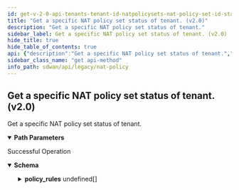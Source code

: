 ```yaml
---
id: get-v-2-0-api-tenants-tenant-id-natpolicysets-nat-policy-set-id-status
title: "Get a specific NAT policy set status of tenant. (v2.0)"
description: "Get a specific NAT policy set status of tenant."
sidebar_label: Get a specific NAT policy set status of tenant. (v2.0)
hide_title: true
hide_table_of_contents: true
api: {"description":"Get a specific NAT policy set status of tenant.","operationId":"get-v2.0-api-tenants-tenant_id-natpolicysets-nat_policy_set_id-status","parameters":[{"description":"Tenant Id","in":"path","name":"tenant_id","required":true,"schema":{"description":"Tenant Id","type":"string"}},{"description":"NAT Policy Set Id","in":"path","name":"nat_policy_set_id","required":true,"schema":{"description":"Nat Policy Set Id","type":"string"}}],"responses":{"200":{"content":{"application/json":{"schema":{"properties":{"clone_from":{"description":"Clone From: Digits(fraction = 0, integer = 20, INVALID_CLONE_FROM) ","type":"string"},"description":{"description":"Description: Size(max = 256, error = DESCRIPTION_EXCEEDS_LIMIT: Description length exceeds limit, min = 0) ","type":"string"},"destination_zone_policyrule_order":{"description":"Destination Zone Policyrule Order: ListString(allowDuplicate = false, allowEmpty = true, allowNull = true, length = 0, listMaxSize = 0, error = NAT_SET_DUPLICATE_DESTINATION_ZONE_RULES: Duplicate destination zone rule specified in policy set., noTrim = false, regex = , required = false) ","items":{"description":"Destination Zone Policyrule Order","type":"string"},"type":"array"},"disabled":{"description":"Disabled","type":"boolean"},"disabled_reason":{"description":"Disabled Reason: Size(max = 5000, DISABLED_REASON_INVALID_0001, min = 0) ","type":"string"},"id":{"type":"string"},"inactive":{"description":"Inactive","type":"boolean"},"inactive_reason":{"description":"Inactive Reason: Size(max = 5000, INACTIVE_REASON_INVALID_0001, min = 0) ","type":"string"},"name":{"description":"Name: Required(error = NAME_REQD: Please provide resource name.) Size(max = 128, error = NAME_EXCEEDS_LIMIT: Name of the resource exceeds limit., min = 0) ","type":"string"},"policy_req_version":{"description":"Policy Req Version: JsonIgnore(value = true) ","type":"string"},"policy_rules":{"description":"Policy Rules","items":{"properties":{"actions":{"description":"Actions: NotNull(error = NAT_RULE_ACTIONS_MISSING: Action is not specified for NAT policy rule.) Size(max = 4, error = NAT_RULE_INVALID_ACTION_LIMIT: Minimum 1 and maximum 4 actions can be specified in a NAT policy rule., min = 1) Valid ","items":{"properties":{"nat_pool_id":{"description":"Nat Pool Id","type":"string"},"port":{"description":"Port: Range(max = 65535L, error = NAT_RULE_ACTION_INVALID_PORT_NUMBER: NAT action port must be in range 1 - 65535., min = 1L) ","type":"integer"},"protocols":{"description":"Protocols: ListString(allowDuplicate = false, allowEmpty = true, allowNull = true, length = 0, listMaxSize = 4, error = NAT_RULE_ACTION_INVALID_ALG_DISABLE_PROTOCOL: Invalid or duplicate protocol specified for alg-disable. Supports max. 4 protocols from 'sip', 'ftp','pptp' and 'tftp'., noTrim = false, regex = sip|ftp|tftp|pptp, required = false) ","items":{"description":"Protocols","type":"string"},"type":"array"},"type":{"description":"Type: ValidateEnum(enumClass = classOf[NATActionType], error = NAT_RULE_INVALID_ACTION_TYPE: Invalid NAT action is specified., nullAllowed = false) NotNull(error = NAT_RULE_ACTION_TYPE_MISSING: NAT action is not specified.) ","enum":["NO_NAT","SOURCE_NAT_DYNAMIC","SOURCE_NAT_STATIC","DESTINATION_NAT_DYNAMIC","DESTINATION_NAT_STATIC","ALG_DISABLE"],"type":"string"}},"required":["type"]},"type":"array"},"description":{"description":"Description: Size(max = 256, error = DESCRIPTION_EXCEEDS_LIMIT: Description length exceeds limit, min = 0) ","type":"string"},"destination_ports":{"description":"Destination Ports: Size(max = 16, error = NAT_RULE_DESTINATION_PORTS_EXCEEDS_LIMIT: Maximum 16 port ranges can be specified in destination ports., min = 0) Valid ","items":{"properties":{"from":{"description":"From: Range(max = 65535L, error = INVALID_FROM_PORT_NUMBER: Invalid 'FROM' port number in port range. Must be in range 1 - 65535, min = 1L) ","type":"integer"},"to":{"description":"To: Range(max = 65535L, error = INVALID_TO_PORT_NUMBER: Invalid 'TO' port number in port range. Must be in range 1 - 65535, min = 1L) ","type":"integer"}}},"type":"array"},"destination_prefixes":{"description":"Destination Prefixes","properties":{"description":{"description":"Description","type":"string"},"id":{"description":"Id","type":"string"},"ipv4_prefixes":{"description":"Ipv4 Prefixes","items":{"description":"Ipv4 Prefixes","type":"string"},"type":"array"},"name":{"description":"Name","type":"string"},"tags":{"description":"Tags","items":{"description":"Tags","type":"string"},"type":"array"}}},"destination_prefixes_id":{"description":"Destination Prefixes Id: Digits(fraction = 0, integer = 30, error = NAT_RULE_INVALID_DESTINATION_PREFIXES_ID: Destination prefixes id is not in valid format.) ","type":"string"},"destination_zone":{"description":"Destination Zone","properties":{"default_for_public_interfaces":{"description":"Default For Public Interfaces","type":"boolean"},"description":{"description":"Description: Size(max = 256, error = DESCRIPTION_EXCEEDS_LIMIT: Description length exceeds limit, min = 0) ","type":"string"},"disabled":{"description":"Disabled","type":"boolean"},"disabled_reason":{"description":"Disabled Reason: Size(max = 5000, DISABLED_REASON_INVALID_0001, min = 0) ","type":"string"},"id":{"type":"string"},"inactive":{"description":"Inactive","type":"boolean"},"inactive_reason":{"description":"Inactive Reason: Size(max = 5000, INACTIVE_REASON_INVALID_0001, min = 0) ","type":"string"},"name":{"description":"Name: Required(error = NAME_REQD: Please provide resource name.) Size(max = 128, error = NAME_EXCEEDS_LIMIT: Name of the resource exceeds limit., min = 0) ","type":"string"},"region":{"description":"Region","type":"string"},"tags":{"description":"Tags: ListString(allowDuplicate = false, allowEmpty = true, allowNull = true, length = 128, listMaxSize = 10, error = INVALID_TAG: Maximum 10 Unique tags of length 1024 each are allowed, noTrim = false, regex = [^,\\\\s]+, required = false) ","items":{"description":"Tags","type":"string"},"type":"array"},"tenant_id":{"description":"Tenant Id: NotNull Digits(fraction = 0, integer = 20, TENANT_ID_INVALID_0001) ","type":"string"}},"required":["name","tenant_id"]},"destination_zone_id":{"description":"Destination Zone Id: Digits(fraction = 0, integer = 30, error = NAT_RULE_INVALID_DESTINATION_ZONE_ID: Destination zone id is not in valid format.) ","type":"string"},"disabled":{"description":"Disabled","type":"boolean"},"disabled_reason":{"description":"Disabled Reason: Size(max = 5000, DISABLED_REASON_INVALID_0001, min = 0) ","type":"string"},"enabled":{"description":"Enabled","type":"boolean"},"id":{"type":"string"},"inactive":{"description":"Inactive","type":"boolean"},"inactive_reason":{"description":"Inactive Reason: Size(max = 5000, INACTIVE_REASON_INVALID_0001, min = 0) ","type":"string"},"name":{"description":"Name: Required(error = NAME_REQD: Please provide resource name.) Size(max = 128, error = NAME_EXCEEDS_LIMIT: Name of the resource exceeds limit., min = 0) ","type":"string"},"natpolicypools":{"description":"Natpolicypools","items":{"properties":{"description":{"description":"Description: Size(max = 256, error = DESCRIPTION_EXCEEDS_LIMIT: Description length exceeds limit, min = 0) ","type":"string"},"id":{"description":"Id","type":"string"},"name":{"description":"Name: Required(error = NAME_REQD: Please provide resource name.) Size(max = 128, error = NAME_EXCEEDS_LIMIT: Name of the resource exceeds limit., min = 0) ","type":"string"},"tags":{"description":"Tags: ListString(allowDuplicate = false, allowEmpty = true, allowNull = true, length = 128, listMaxSize = 10, error = INVALID_TAG: Maximum 10 Unique tags of length 1024 each are allowed, noTrim = false, regex = [^,\\\\s]+, required = false) ","items":{"description":"Tags","type":"string"},"type":"array"}},"required":["name"]},"type":"array"},"policyset_id":{"description":"Policyset Id: Digits(fraction = 0, integer = 30, INVALID_POLICYSET_ID) ","type":"string"},"protocol":{"description":"Protocol: Range(max = 255L, error = NAT_RULE_INVALID_PROTOCOL: NAT protocol must be in range 1-255, min = 1L) ","type":"integer"},"region":{"description":"Region","type":"string"},"source_ports":{"description":"Source Ports: Size(max = 16, error = NAT_RULE_SOURCE_PORTS_EXCEEDS_LIMIT: Maximum 16 port ranges can be specified in source ports., min = 0) Valid ","items":{"properties":{"from":{"description":"From: Range(max = 65535L, error = INVALID_FROM_PORT_NUMBER: Invalid 'FROM' port number in port range. Must be in range 1 - 65535, min = 1L) ","type":"integer"},"to":{"description":"To: Range(max = 65535L, error = INVALID_TO_PORT_NUMBER: Invalid 'TO' port number in port range. Must be in range 1 - 65535, min = 1L) ","type":"integer"}}},"type":"array"},"source_prefixes":{"description":"Source Prefixes","properties":{"description":{"description":"Description","type":"string"},"id":{"description":"Id","type":"string"},"ipv4_prefixes":{"description":"Ipv4 Prefixes","items":{"description":"Ipv4 Prefixes","type":"string"},"type":"array"},"name":{"description":"Name","type":"string"},"tags":{"description":"Tags","items":{"description":"Tags","type":"string"},"type":"array"}}},"source_prefixes_id":{"description":"Source Prefixes Id: Digits(fraction = 0, integer = 30, error = NAT_RULE_INVALID_SOURCE_PREFIXES_ID: Source prefixes id is not in valid format.) ","type":"string"},"source_zone":{"description":"Source Zone","properties":{"default_for_public_interfaces":{"description":"Default For Public Interfaces","type":"boolean"},"description":{"description":"Description: Size(max = 256, error = DESCRIPTION_EXCEEDS_LIMIT: Description length exceeds limit, min = 0) ","type":"string"},"disabled":{"description":"Disabled","type":"boolean"},"disabled_reason":{"description":"Disabled Reason: Size(max = 5000, DISABLED_REASON_INVALID_0001, min = 0) ","type":"string"},"id":{"type":"string"},"inactive":{"description":"Inactive","type":"boolean"},"inactive_reason":{"description":"Inactive Reason: Size(max = 5000, INACTIVE_REASON_INVALID_0001, min = 0) ","type":"string"},"name":{"description":"Name: Required(error = NAME_REQD: Please provide resource name.) Size(max = 128, error = NAME_EXCEEDS_LIMIT: Name of the resource exceeds limit., min = 0) ","type":"string"},"region":{"description":"Region","type":"string"},"tags":{"description":"Tags: ListString(allowDuplicate = false, allowEmpty = true, allowNull = true, length = 128, listMaxSize = 10, error = INVALID_TAG: Maximum 10 Unique tags of length 1024 each are allowed, noTrim = false, regex = [^,\\\\s]+, required = false) ","items":{"description":"Tags","type":"string"},"type":"array"},"tenant_id":{"description":"Tenant Id: NotNull Digits(fraction = 0, integer = 20, TENANT_ID_INVALID_0001) ","type":"string"}},"required":["name","tenant_id"]},"source_zone_id":{"description":"Source Zone Id: Digits(fraction = 0, integer = 30, error = NAT_RULE_INVALID_SOURCE_ZONE_ID: Source zone id is not in valid format.) ","type":"string"},"tags":{"description":"Tags: ListString(allowDuplicate = false, allowEmpty = true, allowNull = true, length = 128, listMaxSize = 10, error = INVALID_TAG: Maximum 10 Unique tags of length 1024 each are allowed, noTrim = false, regex = [^,\\\\s]+, required = false) ","items":{"description":"Tags","type":"string"},"type":"array"},"tenant_id":{"description":"Tenant Id: NotNull Digits(fraction = 0, integer = 20, TENANT_ID_INVALID_0001) ","type":"string"}},"required":["actions","name","tenant_id"]},"type":"array"},"region":{"description":"Region","type":"string"},"send_to_element":{"description":"Send To Element","type":"boolean"},"source_zone_policyrule_order":{"description":"Source Zone Policyrule Order: ListString(allowDuplicate = false, allowEmpty = true, allowNull = true, length = 0, listMaxSize = 0, error = NAT_SET_DUPLICATE_SOURCE_ZONE_RULES: Duplicate source zone rule specified in policy set., noTrim = false, regex = , required = false) ","items":{"description":"Source Zone Policyrule Order","type":"string"},"type":"array"},"tags":{"description":"Tags: ListString(allowDuplicate = false, allowEmpty = true, allowNull = true, length = 128, listMaxSize = 10, error = INVALID_TAG: Maximum 10 Unique tags of length 1024 each are allowed, noTrim = false, regex = [^,\\\\s]+, required = false) ","items":{"description":"Tags","type":"string"},"type":"array"},"tenant_id":{"description":"Tenant Id: NotNull Digits(fraction = 0, integer = 20, TENANT_ID_INVALID_0001) ","type":"string"},"update_order":{"description":"Update Order","type":"boolean"}},"required":["name","tenant_id"]}}},"description":"Successful Operation"}},"tags":["NAT Policy"],"method":"get","path":"/v2.0/api/tenants/{tenant_id}/natpolicysets/{nat_policy_set_id}/status","servers":[{"url":"https://api.us.cloudgenix.com"}],"info":{"contact":{},"description":"List of APIs used to manage the NAT policy rules.","title":"NAT Policy","version":"Latest"},"postman":{"name":"Get a specific NAT policy set status of tenant. (v2.0)","description":{"content":"Get a specific NAT policy set status of tenant.","type":"text/plain"},"url":{"path":["v2.0","api","tenants",":tenant_id","natpolicysets",":nat_policy_set_id","status"],"host":["{{baseUrl}}"],"query":[],"variable":[{"disabled":false,"description":{"content":"(Required) Tenant Id","type":"text/plain"},"type":"any","value":"","key":"tenant_id"},{"disabled":false,"description":{"content":"(Required) NAT Policy Set Id","type":"text/plain"},"type":"any","value":"","key":"nat_policy_set_id"}]},"header":[{"key":"Accept","value":"application/json"}],"method":"GET"}}
sidebar_class_name: "get api-method"
info_path: sdwan/api/legacy/nat-policy
---
```



## Get a specific NAT policy set status of tenant. (v2.0)



Get a specific NAT policy set status of tenant.

<details style={{"marginBottom":"1rem"}} data-collapsed={false} open={true}><summary style={{}}><strong>Path Parameters</strong></summary><div><ul><ParamsItem className={"paramsItem"} param={{"description":"Tenant Id","in":"path","name":"tenant_id","required":true,"schema":{"description":"Tenant Id","type":"string"}}}></ParamsItem><ParamsItem className={"paramsItem"} param={{"description":"NAT Policy Set Id","in":"path","name":"nat_policy_set_id","required":true,"schema":{"description":"Nat Policy Set Id","type":"string"}}}></ParamsItem></ul></div></details><div><ApiTabs><TabItem label={"200"} value={"200"}><div>

Successful Operation

</div><div><MimeTabs groupId={"mime-type"}><TabItem label={"application/json"} value={"application/json"}><SchemaTabs groupId={"schema-tabs"}><TabItem label={"Schema"} value={"Schema"}><details style={{}} data-collapsed={false} open={true}><summary style={{"textAlign":"left"}}><strong>Schema</strong></summary><div style={{"textAlign":"left","marginLeft":"1rem"}}></div><ul style={{"marginLeft":"1rem"}}><SchemaItem collapsible={false} name={"clone_from"} required={false} schemaDescription={"Clone From: Digits(fraction = 0, integer = 20, INVALID_CLONE_FROM) "} schemaName={"string"} qualifierMessage={undefined} defaultValue={undefined}></SchemaItem><SchemaItem collapsible={false} name={"description"} required={false} schemaDescription={"Description: Size(max = 256, error = DESCRIPTION_EXCEEDS_LIMIT: Description length exceeds limit, min = 0) "} schemaName={"string"} qualifierMessage={undefined} defaultValue={undefined}></SchemaItem><SchemaItem collapsible={false} name={"destination_zone_policyrule_order"} required={false} schemaDescription={"Destination Zone Policyrule Order: ListString(allowDuplicate = false, allowEmpty = true, allowNull = true, length = 0, listMaxSize = 0, error = NAT_SET_DUPLICATE_DESTINATION_ZONE_RULES: Duplicate destination zone rule specified in policy set., noTrim = false, regex = , required = false) "} schemaName={"string[]"} qualifierMessage={undefined} defaultValue={undefined}></SchemaItem><SchemaItem collapsible={false} name={"disabled"} required={false} schemaDescription={"Disabled"} schemaName={"boolean"} qualifierMessage={undefined} defaultValue={undefined}></SchemaItem><SchemaItem collapsible={false} name={"disabled_reason"} required={false} schemaDescription={"Disabled Reason: Size(max = 5000, DISABLED_REASON_INVALID_0001, min = 0) "} schemaName={"string"} qualifierMessage={undefined} defaultValue={undefined}></SchemaItem><SchemaItem collapsible={false} name={"id"} required={false} schemaDescription={undefined} schemaName={"string"} qualifierMessage={undefined} defaultValue={undefined}></SchemaItem><SchemaItem collapsible={false} name={"inactive"} required={false} schemaDescription={"Inactive"} schemaName={"boolean"} qualifierMessage={undefined} defaultValue={undefined}></SchemaItem><SchemaItem collapsible={false} name={"inactive_reason"} required={false} schemaDescription={"Inactive Reason: Size(max = 5000, INACTIVE_REASON_INVALID_0001, min = 0) "} schemaName={"string"} qualifierMessage={undefined} defaultValue={undefined}></SchemaItem><SchemaItem collapsible={false} name={"name"} required={false} schemaDescription={"Name: Required(error = NAME_REQD: Please provide resource name.) Size(max = 128, error = NAME_EXCEEDS_LIMIT: Name of the resource exceeds limit., min = 0) "} schemaName={"string"} qualifierMessage={undefined} defaultValue={undefined}></SchemaItem><SchemaItem collapsible={false} name={"policy_req_version"} required={false} schemaDescription={"Policy Req Version: JsonIgnore(value = true) "} schemaName={"string"} qualifierMessage={undefined} defaultValue={undefined}></SchemaItem><SchemaItem collapsible={true} className={"schemaItem"}><details style={{}}><summary style={{}}><strong>policy_rules</strong><span style={{"opacity":"0.6"}}> undefined[]</span></summary><div style={{"marginLeft":"1rem"}}><div style={{"marginTop":".5rem","marginBottom":".5rem"}}>

Policy Rules

</div><SchemaItem collapsible={true} className={"schemaItem"}><details style={{}}><summary style={{}}><strong>actions</strong><span style={{"opacity":"0.6"}}> undefined[]</span></summary><div style={{"marginLeft":"1rem"}}><div style={{"marginTop":".5rem","marginBottom":".5rem"}}>

Actions: NotNull(error = NAT_RULE_ACTIONS_MISSING: Action is not specified for NAT policy rule.) Size(max = 4, error = NAT_RULE_INVALID_ACTION_LIMIT: Minimum 1 and maximum 4 actions can be specified in a NAT policy rule., min = 1) Valid 

</div><SchemaItem collapsible={false} name={"nat_pool_id"} required={false} schemaDescription={"Nat Pool Id"} schemaName={"string"} qualifierMessage={undefined} defaultValue={undefined}></SchemaItem><SchemaItem collapsible={false} name={"port"} required={false} schemaDescription={"Port: Range(max = 65535L, error = NAT_RULE_ACTION_INVALID_PORT_NUMBER: NAT action port must be in range 1 - 65535., min = 1L) "} schemaName={"integer"} qualifierMessage={undefined} defaultValue={undefined}></SchemaItem><SchemaItem collapsible={false} name={"protocols"} required={false} schemaDescription={"Protocols: ListString(allowDuplicate = false, allowEmpty = true, allowNull = true, length = 0, listMaxSize = 4, error = NAT_RULE_ACTION_INVALID_ALG_DISABLE_PROTOCOL: Invalid or duplicate protocol specified for alg-disable. Supports max. 4 protocols from 'sip', 'ftp','pptp' and 'tftp'., noTrim = false, regex = sip|ftp|tftp|pptp, required = false) "} schemaName={"string[]"} qualifierMessage={undefined} defaultValue={undefined}></SchemaItem><SchemaItem collapsible={false} name={"type"} required={false} schemaDescription={"Type: ValidateEnum(enumClass = classOf[NATActionType], error = NAT_RULE_INVALID_ACTION_TYPE: Invalid NAT action is specified., nullAllowed = false) NotNull(error = NAT_RULE_ACTION_TYPE_MISSING: NAT action is not specified.) "} schemaName={"string"} qualifierMessage={"**Possible values:** [`NO_NAT`, `SOURCE_NAT_DYNAMIC`, `SOURCE_NAT_STATIC`, `DESTINATION_NAT_DYNAMIC`, `DESTINATION_NAT_STATIC`, `ALG_DISABLE`]"} defaultValue={undefined}></SchemaItem></div></details></SchemaItem><SchemaItem collapsible={false} name={"description"} required={false} schemaDescription={"Description: Size(max = 256, error = DESCRIPTION_EXCEEDS_LIMIT: Description length exceeds limit, min = 0) "} schemaName={"string"} qualifierMessage={undefined} defaultValue={undefined}></SchemaItem><SchemaItem collapsible={true} className={"schemaItem"}><details style={{}}><summary style={{}}><strong>destination_ports</strong><span style={{"opacity":"0.6"}}> undefined[]</span></summary><div style={{"marginLeft":"1rem"}}><div style={{"marginTop":".5rem","marginBottom":".5rem"}}>

Destination Ports: Size(max = 16, error = NAT_RULE_DESTINATION_PORTS_EXCEEDS_LIMIT: Maximum 16 port ranges can be specified in destination ports., min = 0) Valid 

</div><SchemaItem collapsible={false} name={"from"} required={false} schemaDescription={"From: Range(max = 65535L, error = INVALID_FROM_PORT_NUMBER: Invalid 'FROM' port number in port range. Must be in range 1 - 65535, min = 1L) "} schemaName={"integer"} qualifierMessage={undefined} defaultValue={undefined}></SchemaItem><SchemaItem collapsible={false} name={"to"} required={false} schemaDescription={"To: Range(max = 65535L, error = INVALID_TO_PORT_NUMBER: Invalid 'TO' port number in port range. Must be in range 1 - 65535, min = 1L) "} schemaName={"integer"} qualifierMessage={undefined} defaultValue={undefined}></SchemaItem></div></details></SchemaItem><SchemaItem collapsible={true} className={"schemaItem"}><details style={{}}><summary style={{}}><strong>destination_prefixes</strong><span style={{"opacity":"0.6"}}> </span></summary><div style={{"marginLeft":"1rem"}}><div style={{"marginTop":".5rem","marginBottom":".5rem"}}>

Destination Prefixes

</div><SchemaItem collapsible={false} name={"description"} required={false} schemaDescription={"Description"} schemaName={"string"} qualifierMessage={undefined} defaultValue={undefined}></SchemaItem><SchemaItem collapsible={false} name={"id"} required={false} schemaDescription={"Id"} schemaName={"string"} qualifierMessage={undefined} defaultValue={undefined}></SchemaItem><SchemaItem collapsible={false} name={"ipv4_prefixes"} required={false} schemaDescription={"Ipv4 Prefixes"} schemaName={"string[]"} qualifierMessage={undefined} defaultValue={undefined}></SchemaItem><SchemaItem collapsible={false} name={"name"} required={false} schemaDescription={"Name"} schemaName={"string"} qualifierMessage={undefined} defaultValue={undefined}></SchemaItem><SchemaItem collapsible={false} name={"tags"} required={false} schemaDescription={"Tags"} schemaName={"string[]"} qualifierMessage={undefined} defaultValue={undefined}></SchemaItem></div></details></SchemaItem><SchemaItem collapsible={false} name={"destination_prefixes_id"} required={false} schemaDescription={"Destination Prefixes Id: Digits(fraction = 0, integer = 30, error = NAT_RULE_INVALID_DESTINATION_PREFIXES_ID: Destination prefixes id is not in valid format.) "} schemaName={"string"} qualifierMessage={undefined} defaultValue={undefined}></SchemaItem><SchemaItem collapsible={true} className={"schemaItem"}><details style={{}}><summary style={{}}><strong>destination_zone</strong><span style={{"opacity":"0.6"}}> </span></summary><div style={{"marginLeft":"1rem"}}><div style={{"marginTop":".5rem","marginBottom":".5rem"}}>

Destination Zone

</div><SchemaItem collapsible={false} name={"default_for_public_interfaces"} required={false} schemaDescription={"Default For Public Interfaces"} schemaName={"boolean"} qualifierMessage={undefined} defaultValue={undefined}></SchemaItem><SchemaItem collapsible={false} name={"description"} required={false} schemaDescription={"Description: Size(max = 256, error = DESCRIPTION_EXCEEDS_LIMIT: Description length exceeds limit, min = 0) "} schemaName={"string"} qualifierMessage={undefined} defaultValue={undefined}></SchemaItem><SchemaItem collapsible={false} name={"disabled"} required={false} schemaDescription={"Disabled"} schemaName={"boolean"} qualifierMessage={undefined} defaultValue={undefined}></SchemaItem><SchemaItem collapsible={false} name={"disabled_reason"} required={false} schemaDescription={"Disabled Reason: Size(max = 5000, DISABLED_REASON_INVALID_0001, min = 0) "} schemaName={"string"} qualifierMessage={undefined} defaultValue={undefined}></SchemaItem><SchemaItem collapsible={false} name={"id"} required={false} schemaDescription={undefined} schemaName={"string"} qualifierMessage={undefined} defaultValue={undefined}></SchemaItem><SchemaItem collapsible={false} name={"inactive"} required={false} schemaDescription={"Inactive"} schemaName={"boolean"} qualifierMessage={undefined} defaultValue={undefined}></SchemaItem><SchemaItem collapsible={false} name={"inactive_reason"} required={false} schemaDescription={"Inactive Reason: Size(max = 5000, INACTIVE_REASON_INVALID_0001, min = 0) "} schemaName={"string"} qualifierMessage={undefined} defaultValue={undefined}></SchemaItem><SchemaItem collapsible={false} name={"name"} required={false} schemaDescription={"Name: Required(error = NAME_REQD: Please provide resource name.) Size(max = 128, error = NAME_EXCEEDS_LIMIT: Name of the resource exceeds limit., min = 0) "} schemaName={"string"} qualifierMessage={undefined} defaultValue={undefined}></SchemaItem><SchemaItem collapsible={false} name={"region"} required={false} schemaDescription={"Region"} schemaName={"string"} qualifierMessage={undefined} defaultValue={undefined}></SchemaItem><SchemaItem collapsible={false} name={"tags"} required={false} schemaDescription={"Tags: ListString(allowDuplicate = false, allowEmpty = true, allowNull = true, length = 128, listMaxSize = 10, error = INVALID_TAG: Maximum 10 Unique tags of length 1024 each are allowed, noTrim = false, regex = [^,\\\\s]+, required = false) "} schemaName={"string[]"} qualifierMessage={undefined} defaultValue={undefined}></SchemaItem><SchemaItem collapsible={false} name={"tenant_id"} required={false} schemaDescription={"Tenant Id: NotNull Digits(fraction = 0, integer = 20, TENANT_ID_INVALID_0001) "} schemaName={"string"} qualifierMessage={undefined} defaultValue={undefined}></SchemaItem></div></details></SchemaItem><SchemaItem collapsible={false} name={"destination_zone_id"} required={false} schemaDescription={"Destination Zone Id: Digits(fraction = 0, integer = 30, error = NAT_RULE_INVALID_DESTINATION_ZONE_ID: Destination zone id is not in valid format.) "} schemaName={"string"} qualifierMessage={undefined} defaultValue={undefined}></SchemaItem><SchemaItem collapsible={false} name={"disabled"} required={false} schemaDescription={"Disabled"} schemaName={"boolean"} qualifierMessage={undefined} defaultValue={undefined}></SchemaItem><SchemaItem collapsible={false} name={"disabled_reason"} required={false} schemaDescription={"Disabled Reason: Size(max = 5000, DISABLED_REASON_INVALID_0001, min = 0) "} schemaName={"string"} qualifierMessage={undefined} defaultValue={undefined}></SchemaItem><SchemaItem collapsible={false} name={"enabled"} required={false} schemaDescription={"Enabled"} schemaName={"boolean"} qualifierMessage={undefined} defaultValue={undefined}></SchemaItem><SchemaItem collapsible={false} name={"id"} required={false} schemaDescription={undefined} schemaName={"string"} qualifierMessage={undefined} defaultValue={undefined}></SchemaItem><SchemaItem collapsible={false} name={"inactive"} required={false} schemaDescription={"Inactive"} schemaName={"boolean"} qualifierMessage={undefined} defaultValue={undefined}></SchemaItem><SchemaItem collapsible={false} name={"inactive_reason"} required={false} schemaDescription={"Inactive Reason: Size(max = 5000, INACTIVE_REASON_INVALID_0001, min = 0) "} schemaName={"string"} qualifierMessage={undefined} defaultValue={undefined}></SchemaItem><SchemaItem collapsible={false} name={"name"} required={false} schemaDescription={"Name: Required(error = NAME_REQD: Please provide resource name.) Size(max = 128, error = NAME_EXCEEDS_LIMIT: Name of the resource exceeds limit., min = 0) "} schemaName={"string"} qualifierMessage={undefined} defaultValue={undefined}></SchemaItem><SchemaItem collapsible={true} className={"schemaItem"}><details style={{}}><summary style={{}}><strong>natpolicypools</strong><span style={{"opacity":"0.6"}}> undefined[]</span></summary><div style={{"marginLeft":"1rem"}}><div style={{"marginTop":".5rem","marginBottom":".5rem"}}>

Natpolicypools

</div><SchemaItem collapsible={false} name={"description"} required={false} schemaDescription={"Description: Size(max = 256, error = DESCRIPTION_EXCEEDS_LIMIT: Description length exceeds limit, min = 0) "} schemaName={"string"} qualifierMessage={undefined} defaultValue={undefined}></SchemaItem><SchemaItem collapsible={false} name={"id"} required={false} schemaDescription={"Id"} schemaName={"string"} qualifierMessage={undefined} defaultValue={undefined}></SchemaItem><SchemaItem collapsible={false} name={"name"} required={false} schemaDescription={"Name: Required(error = NAME_REQD: Please provide resource name.) Size(max = 128, error = NAME_EXCEEDS_LIMIT: Name of the resource exceeds limit., min = 0) "} schemaName={"string"} qualifierMessage={undefined} defaultValue={undefined}></SchemaItem><SchemaItem collapsible={false} name={"tags"} required={false} schemaDescription={"Tags: ListString(allowDuplicate = false, allowEmpty = true, allowNull = true, length = 128, listMaxSize = 10, error = INVALID_TAG: Maximum 10 Unique tags of length 1024 each are allowed, noTrim = false, regex = [^,\\\\s]+, required = false) "} schemaName={"string[]"} qualifierMessage={undefined} defaultValue={undefined}></SchemaItem></div></details></SchemaItem><SchemaItem collapsible={false} name={"policyset_id"} required={false} schemaDescription={"Policyset Id: Digits(fraction = 0, integer = 30, INVALID_POLICYSET_ID) "} schemaName={"string"} qualifierMessage={undefined} defaultValue={undefined}></SchemaItem><SchemaItem collapsible={false} name={"protocol"} required={false} schemaDescription={"Protocol: Range(max = 255L, error = NAT_RULE_INVALID_PROTOCOL: NAT protocol must be in range 1-255, min = 1L) "} schemaName={"integer"} qualifierMessage={undefined} defaultValue={undefined}></SchemaItem><SchemaItem collapsible={false} name={"region"} required={false} schemaDescription={"Region"} schemaName={"string"} qualifierMessage={undefined} defaultValue={undefined}></SchemaItem><SchemaItem collapsible={true} className={"schemaItem"}><details style={{}}><summary style={{}}><strong>source_ports</strong><span style={{"opacity":"0.6"}}> undefined[]</span></summary><div style={{"marginLeft":"1rem"}}><div style={{"marginTop":".5rem","marginBottom":".5rem"}}>

Source Ports: Size(max = 16, error = NAT_RULE_SOURCE_PORTS_EXCEEDS_LIMIT: Maximum 16 port ranges can be specified in source ports., min = 0) Valid 

</div><SchemaItem collapsible={false} name={"from"} required={false} schemaDescription={"From: Range(max = 65535L, error = INVALID_FROM_PORT_NUMBER: Invalid 'FROM' port number in port range. Must be in range 1 - 65535, min = 1L) "} schemaName={"integer"} qualifierMessage={undefined} defaultValue={undefined}></SchemaItem><SchemaItem collapsible={false} name={"to"} required={false} schemaDescription={"To: Range(max = 65535L, error = INVALID_TO_PORT_NUMBER: Invalid 'TO' port number in port range. Must be in range 1 - 65535, min = 1L) "} schemaName={"integer"} qualifierMessage={undefined} defaultValue={undefined}></SchemaItem></div></details></SchemaItem><SchemaItem collapsible={true} className={"schemaItem"}><details style={{}}><summary style={{}}><strong>source_prefixes</strong><span style={{"opacity":"0.6"}}> </span></summary><div style={{"marginLeft":"1rem"}}><div style={{"marginTop":".5rem","marginBottom":".5rem"}}>

Source Prefixes

</div><SchemaItem collapsible={false} name={"description"} required={false} schemaDescription={"Description"} schemaName={"string"} qualifierMessage={undefined} defaultValue={undefined}></SchemaItem><SchemaItem collapsible={false} name={"id"} required={false} schemaDescription={"Id"} schemaName={"string"} qualifierMessage={undefined} defaultValue={undefined}></SchemaItem><SchemaItem collapsible={false} name={"ipv4_prefixes"} required={false} schemaDescription={"Ipv4 Prefixes"} schemaName={"string[]"} qualifierMessage={undefined} defaultValue={undefined}></SchemaItem><SchemaItem collapsible={false} name={"name"} required={false} schemaDescription={"Name"} schemaName={"string"} qualifierMessage={undefined} defaultValue={undefined}></SchemaItem><SchemaItem collapsible={false} name={"tags"} required={false} schemaDescription={"Tags"} schemaName={"string[]"} qualifierMessage={undefined} defaultValue={undefined}></SchemaItem></div></details></SchemaItem><SchemaItem collapsible={false} name={"source_prefixes_id"} required={false} schemaDescription={"Source Prefixes Id: Digits(fraction = 0, integer = 30, error = NAT_RULE_INVALID_SOURCE_PREFIXES_ID: Source prefixes id is not in valid format.) "} schemaName={"string"} qualifierMessage={undefined} defaultValue={undefined}></SchemaItem><SchemaItem collapsible={true} className={"schemaItem"}><details style={{}}><summary style={{}}><strong>source_zone</strong><span style={{"opacity":"0.6"}}> </span></summary><div style={{"marginLeft":"1rem"}}><div style={{"marginTop":".5rem","marginBottom":".5rem"}}>

Source Zone

</div><SchemaItem collapsible={false} name={"default_for_public_interfaces"} required={false} schemaDescription={"Default For Public Interfaces"} schemaName={"boolean"} qualifierMessage={undefined} defaultValue={undefined}></SchemaItem><SchemaItem collapsible={false} name={"description"} required={false} schemaDescription={"Description: Size(max = 256, error = DESCRIPTION_EXCEEDS_LIMIT: Description length exceeds limit, min = 0) "} schemaName={"string"} qualifierMessage={undefined} defaultValue={undefined}></SchemaItem><SchemaItem collapsible={false} name={"disabled"} required={false} schemaDescription={"Disabled"} schemaName={"boolean"} qualifierMessage={undefined} defaultValue={undefined}></SchemaItem><SchemaItem collapsible={false} name={"disabled_reason"} required={false} schemaDescription={"Disabled Reason: Size(max = 5000, DISABLED_REASON_INVALID_0001, min = 0) "} schemaName={"string"} qualifierMessage={undefined} defaultValue={undefined}></SchemaItem><SchemaItem collapsible={false} name={"id"} required={false} schemaDescription={undefined} schemaName={"string"} qualifierMessage={undefined} defaultValue={undefined}></SchemaItem><SchemaItem collapsible={false} name={"inactive"} required={false} schemaDescription={"Inactive"} schemaName={"boolean"} qualifierMessage={undefined} defaultValue={undefined}></SchemaItem><SchemaItem collapsible={false} name={"inactive_reason"} required={false} schemaDescription={"Inactive Reason: Size(max = 5000, INACTIVE_REASON_INVALID_0001, min = 0) "} schemaName={"string"} qualifierMessage={undefined} defaultValue={undefined}></SchemaItem><SchemaItem collapsible={false} name={"name"} required={false} schemaDescription={"Name: Required(error = NAME_REQD: Please provide resource name.) Size(max = 128, error = NAME_EXCEEDS_LIMIT: Name of the resource exceeds limit., min = 0) "} schemaName={"string"} qualifierMessage={undefined} defaultValue={undefined}></SchemaItem><SchemaItem collapsible={false} name={"region"} required={false} schemaDescription={"Region"} schemaName={"string"} qualifierMessage={undefined} defaultValue={undefined}></SchemaItem><SchemaItem collapsible={false} name={"tags"} required={false} schemaDescription={"Tags: ListString(allowDuplicate = false, allowEmpty = true, allowNull = true, length = 128, listMaxSize = 10, error = INVALID_TAG: Maximum 10 Unique tags of length 1024 each are allowed, noTrim = false, regex = [^,\\\\s]+, required = false) "} schemaName={"string[]"} qualifierMessage={undefined} defaultValue={undefined}></SchemaItem><SchemaItem collapsible={false} name={"tenant_id"} required={false} schemaDescription={"Tenant Id: NotNull Digits(fraction = 0, integer = 20, TENANT_ID_INVALID_0001) "} schemaName={"string"} qualifierMessage={undefined} defaultValue={undefined}></SchemaItem></div></details></SchemaItem><SchemaItem collapsible={false} name={"source_zone_id"} required={false} schemaDescription={"Source Zone Id: Digits(fraction = 0, integer = 30, error = NAT_RULE_INVALID_SOURCE_ZONE_ID: Source zone id is not in valid format.) "} schemaName={"string"} qualifierMessage={undefined} defaultValue={undefined}></SchemaItem><SchemaItem collapsible={false} name={"tags"} required={false} schemaDescription={"Tags: ListString(allowDuplicate = false, allowEmpty = true, allowNull = true, length = 128, listMaxSize = 10, error = INVALID_TAG: Maximum 10 Unique tags of length 1024 each are allowed, noTrim = false, regex = [^,\\\\s]+, required = false) "} schemaName={"string[]"} qualifierMessage={undefined} defaultValue={undefined}></SchemaItem><SchemaItem collapsible={false} name={"tenant_id"} required={false} schemaDescription={"Tenant Id: NotNull Digits(fraction = 0, integer = 20, TENANT_ID_INVALID_0001) "} schemaName={"string"} qualifierMessage={undefined} defaultValue={undefined}></SchemaItem></div></details></SchemaItem><SchemaItem collapsible={false} name={"region"} required={false} schemaDescription={"Region"} schemaName={"string"} qualifierMessage={undefined} defaultValue={undefined}></SchemaItem><SchemaItem collapsible={false} name={"send_to_element"} required={false} schemaDescription={"Send To Element"} schemaName={"boolean"} qualifierMessage={undefined} defaultValue={undefined}></SchemaItem><SchemaItem collapsible={false} name={"source_zone_policyrule_order"} required={false} schemaDescription={"Source Zone Policyrule Order: ListString(allowDuplicate = false, allowEmpty = true, allowNull = true, length = 0, listMaxSize = 0, error = NAT_SET_DUPLICATE_SOURCE_ZONE_RULES: Duplicate source zone rule specified in policy set., noTrim = false, regex = , required = false) "} schemaName={"string[]"} qualifierMessage={undefined} defaultValue={undefined}></SchemaItem><SchemaItem collapsible={false} name={"tags"} required={false} schemaDescription={"Tags: ListString(allowDuplicate = false, allowEmpty = true, allowNull = true, length = 128, listMaxSize = 10, error = INVALID_TAG: Maximum 10 Unique tags of length 1024 each are allowed, noTrim = false, regex = [^,\\\\s]+, required = false) "} schemaName={"string[]"} qualifierMessage={undefined} defaultValue={undefined}></SchemaItem><SchemaItem collapsible={false} name={"tenant_id"} required={false} schemaDescription={"Tenant Id: NotNull Digits(fraction = 0, integer = 20, TENANT_ID_INVALID_0001) "} schemaName={"string"} qualifierMessage={undefined} defaultValue={undefined}></SchemaItem><SchemaItem collapsible={false} name={"update_order"} required={false} schemaDescription={"Update Order"} schemaName={"boolean"} qualifierMessage={undefined} defaultValue={undefined}></SchemaItem></ul></details></TabItem><TabItem label={"Example (from schema)"} value={"Example (from schema)"}><ResponseSamples responseExample={"{\n  \"clone_from\": \"string\",\n  \"description\": \"string\",\n  \"destination_zone_policyrule_order\": [\n    \"string\"\n  ],\n  \"disabled\": true,\n  \"disabled_reason\": \"string\",\n  \"id\": \"string\",\n  \"inactive\": true,\n  \"inactive_reason\": \"string\",\n  \"name\": \"string\",\n  \"policy_req_version\": \"string\",\n  \"policy_rules\": [\n    {\n      \"actions\": [\n        {\n          \"nat_pool_id\": \"string\",\n          \"port\": 0,\n          \"protocols\": [\n            \"string\"\n          ],\n          \"type\": \"NO_NAT\"\n        }\n      ],\n      \"description\": \"string\",\n      \"destination_ports\": [\n        {\n          \"from\": 0,\n          \"to\": 0\n        }\n      ],\n      \"destination_prefixes\": {\n        \"description\": \"string\",\n        \"id\": \"string\",\n        \"ipv4_prefixes\": [\n          \"string\"\n        ],\n        \"name\": \"string\",\n        \"tags\": [\n          \"string\"\n        ]\n      },\n      \"destination_prefixes_id\": \"string\",\n      \"destination_zone\": {\n        \"default_for_public_interfaces\": true,\n        \"description\": \"string\",\n        \"disabled\": true,\n        \"disabled_reason\": \"string\",\n        \"id\": \"string\",\n        \"inactive\": true,\n        \"inactive_reason\": \"string\",\n        \"name\": \"string\",\n        \"region\": \"string\",\n        \"tags\": [\n          \"string\"\n        ],\n        \"tenant_id\": \"string\"\n      },\n      \"destination_zone_id\": \"string\",\n      \"disabled\": true,\n      \"disabled_reason\": \"string\",\n      \"enabled\": true,\n      \"id\": \"string\",\n      \"inactive\": true,\n      \"inactive_reason\": \"string\",\n      \"name\": \"string\",\n      \"natpolicypools\": [\n        {\n          \"description\": \"string\",\n          \"id\": \"string\",\n          \"name\": \"string\",\n          \"tags\": [\n            \"string\"\n          ]\n        }\n      ],\n      \"policyset_id\": \"string\",\n      \"protocol\": 0,\n      \"region\": \"string\",\n      \"source_ports\": [\n        {\n          \"from\": 0,\n          \"to\": 0\n        }\n      ],\n      \"source_prefixes\": {\n        \"description\": \"string\",\n        \"id\": \"string\",\n        \"ipv4_prefixes\": [\n          \"string\"\n        ],\n        \"name\": \"string\",\n        \"tags\": [\n          \"string\"\n        ]\n      },\n      \"source_prefixes_id\": \"string\",\n      \"source_zone\": {\n        \"default_for_public_interfaces\": true,\n        \"description\": \"string\",\n        \"disabled\": true,\n        \"disabled_reason\": \"string\",\n        \"id\": \"string\",\n        \"inactive\": true,\n        \"inactive_reason\": \"string\",\n        \"name\": \"string\",\n        \"region\": \"string\",\n        \"tags\": [\n          \"string\"\n        ],\n        \"tenant_id\": \"string\"\n      },\n      \"source_zone_id\": \"string\",\n      \"tags\": [\n        \"string\"\n      ],\n      \"tenant_id\": \"string\"\n    }\n  ],\n  \"region\": \"string\",\n  \"send_to_element\": true,\n  \"source_zone_policyrule_order\": [\n    \"string\"\n  ],\n  \"tags\": [\n    \"string\"\n  ],\n  \"tenant_id\": \"string\",\n  \"update_order\": true\n}"} language={"json"}></ResponseSamples></TabItem></SchemaTabs></TabItem></MimeTabs></div></TabItem></ApiTabs></div>
      